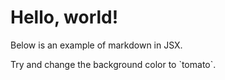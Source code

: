 # Hello, world!

Below is an example of markdown in JSX.

<div style={{backgroundColor: 'violet', padding: '1rem'}}>
    Try and change the background color to `tomato`.
</div>